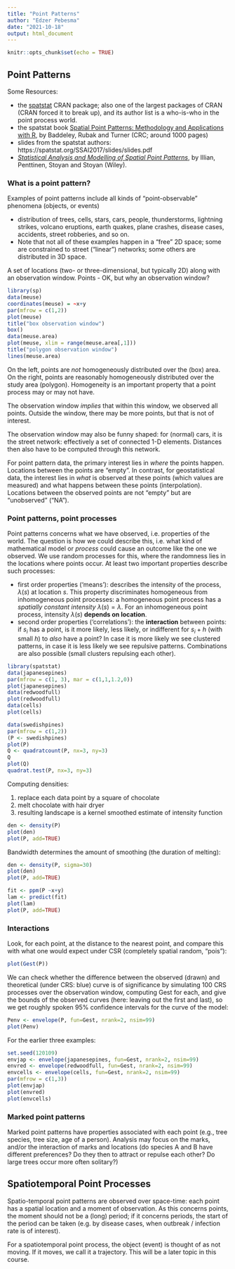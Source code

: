 ```yaml
---
title: "Point Patterns"
author: "Edzer Pebesma"
date: "2021-10-18"
output: html_document
---
```


```r
knitr::opts_chunk$set(echo = TRUE)
```

## Point Patterns

Some Resources:

* the [spatstat](https://cran.r-project.org/web/packages/spatstat/index.html) CRAN package; also one of the largest packages of CRAN (CRAN forced it to break up), and its author list is a who-is-who in the point process world.
* the spatstat book [Spatial Point Patterns: Methodology and Applications with R](http://spatstat.org/book.html), by Baddeley, Rubak and Turner (CRC; around 1000 pages)
* slides from the spatstat authors: https://spatstat.org/SSAI2017/slides/slides.pdf
* [_Statistical Analysis and Modelling of Spatial Point Patterns_](https://www.wiley.com/en-ad/Statistical+Analysis+and+Modelling+of+Spatial+Point+Patterns-p-9780470014912), by Illian, Penttinen, Stoyan and Stoyan (Wiley).

### What is a point pattern?

Examples of point patterns include all kinds of "point-observable" phenomena (objects, or events)

* distribution of trees, cells, stars, cars, people, thunderstorms, lightning strikes, volcano eruptions, earth quakes, plane crashes,  disease cases, accidents, street robberies, and so on.
* Note that not all of these examples happen in a "free" 2D space; some are constrained to street ("linear") networks; some others are distributed in 3D space.

A set of locations (two- or three-dimensional, but typically 2D) along with an observation window.
Points - OK, but why an observation window?

```r
library(sp)
data(meuse)
coordinates(meuse) = ~x+y
par(mfrow = c(1,2))
plot(meuse)
title("box observation window")
box()
data(meuse.area)
plot(meuse, xlim = range(meuse.area[,1]))
title("polygon observation window")
lines(meuse.area)
```

On the left, points are _not_ homogeneously distributed over the (box) area. On the right, points are reasonably homogeneously distributed over the study area (polygon). Homogeneity is an important property that a point process may or may not have.

The observation window _implies_ that within this window, we observed all points. Outside the window, there may be more points, but that is not of interest.

The observation window may also be funny shaped: for (normal) cars, it is the street network: effectively a set of connected 1-D elements. Distances then also have to be computed through this network.

For point pattern data, the primary interest lies in _where_ the points happen. Locations between the points are "empty". In contrast, for geostatistical data, the interest lies in _what_ is observed at these points (which values are measured) and what happens between these points (interpolation).  Locations between the observed points are not "empty" but are "unobserved" ("NA").

### Point patterns, point processes

Point patterns concerns what we have observed, i.e. properties of the world. The question is how we could describe this, i.e. what kind of mathematical model or _process_ could cause an outcome like the one we observed. We use random processes for this, where the randomness lies in the locations where points occur. At least two important properties describe such processes:

* first order properties ('means'): describes the intensity of the process, $\lambda(s)$ at location $s$. This property discriminates homogeneous from inhomogeneous point processes: a homogeneous point process has a _spatially constant intensity_ $\lambda(s) = \lambda$. For an inhomogeneous point process, intensity $\lambda(s)$ **depends on location**.
* second order properties ('correlations'): the **interaction** between points: if $s_i$ has a point, is it more likely, less likely, or indifferent for $s_i+h$ (with small $h$) to _also_ have a point? In case it is more likely we see clustered patterns, in case it is less likely we see repulsive patterns. Combinations are also possible (small clusters repulsing each other).

```r
library(spatstat)
data(japanesepines)
par(mfrow = c(1, 3), mar = c(1,1,1.2,0))
plot(japanesepines)
data(redwoodfull)
plot(redwoodfull)
data(cells)
plot(cells)
```

```r
data(swedishpines)
par(mfrow = c(1,2))
(P <- swedishpines)
plot(P)
Q <- quadratcount(P, nx=3, ny=3)
Q
plot(Q)
quadrat.test(P, nx=3, ny=3)
```

Computing densities:

1. replace each data point by a square of chocolate
2. melt chocolate with hair dryer
3. resulting landscape is a kernel smoothed estimate of intensity function

```r
den <- density(P)
plot(den)
plot(P, add=TRUE)
```

Bandwidth determines the amount of smoothing (the duration of melting):

```r
den <- density(P, sigma=30)
plot(den)
plot(P, add=TRUE)
```



```r
fit <- ppm(P ~x+y)
lam <- predict(fit)
plot(lam)
plot(P, add=TRUE)
```

### Interactions
Look, for each point, at the distance to the nearest point, and compare this with what one would expect under CSR (completely spatial random, "pois"):

```r
plot(Gest(P))
```
We can check whether the difference between the observed (drawn) and theoretical (under CRS: blue) curve is of significance by simulating 100 CRS processes over the observation window, computing Gest for each, and give the bounds of the observed curves (here: leaving out the first and last), so we get roughly spoken 95% confidence intervals for the curve of the model:
```r
Penv <- envelope(P, fun=Gest, nrank=2, nsim=99)
plot(Penv)
```

For the earlier three examples:
```r
set.seed(120109)
envjap <- envelope(japanesepines, fun=Gest, nrank=2, nsim=99)
envred <- envelope(redwoodfull, fun=Gest, nrank=2, nsim=99)
envcells <- envelope(cells, fun=Gest, nrank=2, nsim=99)
par(mfrow = c(1,3))
plot(envjap)
plot(envred)
plot(envcells)
```

### Marked point patterns

Marked point patterns have properties associated with each point (e.g., tree species, tree size, age of a person). Analysis may focus on the marks, and/or the interaction of marks and locations (do species A and B have different preferences? Do they then to attract or repulse each other? Do large trees occur more often solitary?)

## Spatiotemporal Point Processes

Spatio-temporal point patterns are observed over space-time: each point has a spatial location and a moment of observation. As this concerns points, the moment should not be a (long) period; if it concerns periods, the start of the period can be taken (e.g. by disease cases, when outbreak / infection rate is of interest).

For a spatiotemporal point process, the object (event) is thought of as not moving. If it moves, we call it a trajectory. This will be a later topic in this course.